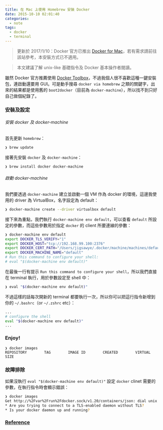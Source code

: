 ```yaml
---
title: 在 Mac 上使用 Homebrew 安裝 Docker
date: 2015-10-10 02:01:40
categories:
  - note
tags:
  - docker
  - terminal
---
```


> 更新於 2017/1/10：Docker 官方已推出 [Docker for Mac](https://docs.docker.com/docker-for-mac/)，若有需求請前往該站參考，本安裝方式已不適用。

> 本文建議了解 unix-like 基礎指令及 Docker 基本操作者閱讀。

雖然 Docker 官方推薦使用 [Docker Toolbox](https://www.docker.com/toolbox)，不過我個人很不喜歡這種一鍵安裝包，連啟動還要用 GUI。可是動手搜尋 `docker via homebrew` 之類的關鍵字，出來的結果都是使用舊的 `boot2docker`（目前為 `docker-machine`），所以找不到只好自己做個紀錄了。

<!-- more -->
<!-- toc -->

### 安裝及設定

###### 安裝 docker 及 docker-machine

首先更新 `homebrew`：

```bash
❯ brew update
```

接著先安裝 `docker` 及 `docker-machine`：

```bash
❯ brew install docker docker-machine
```

###### 啟動 docker-machine

我們要透過 `docker-machine` 建立並啟動一個 VM 作為 docker 的環境，這邊我使用的 driver 為 VirtualBox，名字設定為 default：

```bash
❯ docker-machine create --driver virtualbox default
```

接下來為重點，我們執行 `docker-machine env default`，可以查看 `default` 所設定的參數，而這些參數用於指定 `docker` 的 client 所要連線的參數：

```bash
❯ docker-machine env default
export DOCKER_TLS_VERIFY="1"
export DOCKER_HOST="tcp://192.168.99.100:2376"
export DOCKER_CERT_PATH="/Users/jigsawye/.docker/machine/machines/default"
export DOCKER_MACHINE_NAME="default"
# Run this command to configure your shell:
# eval "$(docker-machine env default)"
```

在最後一行有提示 `Run this command to configure your shell`，所以我們直接在 terminal 執行，用於參數設定至 shell 中：

```bash
❯ eval "$(docker-machine env default)"
```

不過這樣的話每次開新的 terminal 都要執行一次，所以你可以把這行指令新增到你的 `~/.bashrc`（or `~/.zshrc` etc）：

```bash .zshrc
...
# configure the shell
eval "$(docker-machine env default)"
...
```

### Enjoy!

```
❯ docker images
REPOSITORY        TAG        IMAGE ID        CREATED        VIRTUAL SIZE
```

### 故障排除

如果沒執行 `eval "$(docker-machine env default)"` 設定 `docker` clinet 需要的參數，在執行指令時會顯示錯誤：

```bash
❯ docker images
Get http://%2Fvar%2Frun%2Fdocker.sock/v1.20/containers/json: dial unix /var/run/docker.sock: connect: no such file or directory.
* Are you trying to connect to a TLS-enabled daemon without TLS?
* Is your docker daemon up and running?
```

### [Reference](https://docs.docker.com/installation/mac/#from-your-shell)
